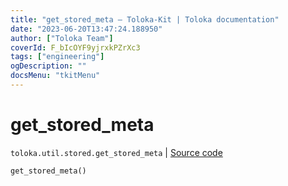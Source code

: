```yaml
---
title: "get_stored_meta — Toloka-Kit | Toloka documentation"
date: "2023-06-20T13:47:24.188950"
author: ["Toloka Team"]
coverId: F_bIcOYF9yjrxkPZrXc3
tags: ["engineering"]
ogDescription: ""
docsMenu: "tkitMenu"
---
```


# get_stored_meta

`toloka.util.stored.get_stored_meta` | [Source code](https://github.com/Toloka/toloka-kit/blob/v1.2.0/src/util/stored.py#L29)

```python
get_stored_meta()
```